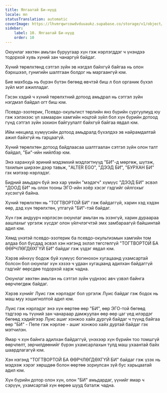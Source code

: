 ```yaml
---
title: Ялгаатай Би-нүүд
locale: mn
statusTranslation: automatic
coverImage: https://lhvmrqwrcowdvduuaukz.supabase.co/storage/v1/object/public/strapi-uploads/small_cover-tratado-de-psicologia-revolucionaria.webp-5e15e1cec4e0ebebcde5d7fc7565d8fd.webp
sidebar:
    label: 10. Ялгаатай Би-нүүд
    order: 10
---
```

Оюунлаг хөхтөн амьтан буруугаар хүн гэж нэрлэгддэг ч үнэндээ тодорхой хувь хүний ​​зан чанаргүй байдаг.

Хүний ​​төрөлхтөнд сэтгэл зүйн эв нэгдэл байхгүй байгаа нь олон бэрхшээл, гунигийн шалтгаан болдог нь маргаангүй юм.

Бие махбодь нь бүрэн бүтэн бөгөөд өвчтэй биш л бол органик бүхэл зүйл мэт ажилладаг.

Гэсэн хэдий ч хүний ​​төрөлхтний дотоод амьдрал нь сэтгэл зүйн нэгдмэл байдал огт биш юм.

Псевдо-эзотерик, Псевдо-окультист төрлийн янз бүрийн сургуулиуд юу гэж хэлэхээс үл хамааран хамгийн ноцтой зүйл бол хүн бүрийн дотоод гүнд сэтгэл зүйн зохион байгуулалт байхгүй байгаа явдал юм.

Ийм нөхцөлд хүмүүсийн дотоод амьдралд бүхэлдээ эв найрамдалтай ажил байхгүй нь гарцаагүй.

Хүний ​​төрөлхтөн дотоод байдлаасаа шалтгаалан сэтгэл зүйн олон талт байдал, "Би"-ийн нийлбэр юм.

Энэ харанхуй эриний мэдэмхий мэдлэгтнүүд "БИ"-д мөргөж, шүтэж, тахилын ширээн дээр тавьж, "ALTER EGO", "ДЭЭД БИ", "БУРХАН БИ" гэх мэтээр нэрлэдэг.

Бидний амьдарч буй энэ хар үеийн "мэдэгч" хүмүүс "ДЭЭД БИ" эсвэл "ДООД БИ" нь олон тооны ЭГО-ийн хоёр хэсэг гэдгийг ойлгохыг хүсэхгүй байна.

Хүний ​​төрөлхтөн нь "ТОГТВОРТОЙ БИ" гэж байдаггүй, харин хэд хэдэн өөр, дэд хүн төрөлхтөн, утгагүй "БИ"-тэй байдаг.

Хүн гэж андуурч нэрлэсэн оюунлаг амьтан нь эзэнгүй, харин дураараа аашлахыг үргэлж хүсдэг олон үйлчлэгчтэй эмх замбараагүй байшинтай адил юм.

Хямд үнэтэй псевдо-эзотерик ба псевдо-окультизмын хамгийн том алдаа бол бусдад эсвэл хэн нэгэнд эхлэл төгсгөлгүй "ТОГТВОРТОЙ БА ӨӨРЧЛӨГДӨХГҮЙ БИ" байдаг гэж үздэг явдал юм.

Хэрэв ийнхүү бодож буй хүмүүс богинохон хугацаанд ухамсартай болсон бол оюунлаг хүн хэзээ ч удаан хугацаанд адилхан байдаггүй гэдгийг өөрсдөө тодорхой харж чадна.

Оюунлаг хөхтөн амьтан нь сэтгэл зүйн үүднээс авч үзвэл байнга өөрчлөгдөж байдаг.

Хэрэв хүнийг Луис гэж нэрлэдэг бол үргэлж Луис байдаг гэж бодох нь маш муу хошигнолтой адил юм.

Луис гэж нэрлэдэг энэ хүн өөртөө өөр "БИ", өөр ЭГО-той бөгөөд тэдгээр нь түүний зан чанараар дамжуулан өөр өөр цаг үед илэрдэг бөгөөд хэдийгээр Луис ашиг хонжоо хайх дургүй байдаг ч түүнд байгаа өөр "БИ" - Пепе гэж нэрлэе - ашиг хонжоо хайх дуртай байдаг гэх мэтчилэн.

Ямар ч хүн байнга адилхан байдаггүй, үнэхээр хүн бүрийн тоо томшгүй өөрчлөлт, зөрчилдөөнийг бүрэн ухамсарлахын тулд маш ухаантай байх шаардлагагүй юм.

Хэн нэгэнд "ТОГТВОРТОЙ БА ӨӨРЧЛӨГДӨХГҮЙ БИ" байдаг гэж үзэх нь мэдээж хэрэг хөршдөө болон өөртөө зориулсан зүй бус харьцаатай адил юм.

Хүн бүрийн дотор олон хүн, олон "БИ" амьдардаг, үүнийг ямар ч сэрүүн, ухамсартай хүн өөрөө шууд баталж чадна.

